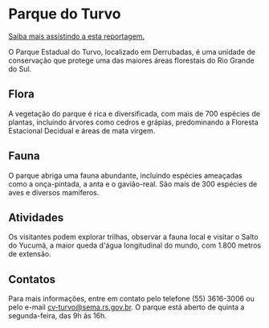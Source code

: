 # Parque do Turvo

[Saiba mais assistindo a esta reportagem.](https://youtu.be/hGZ0xcZ322k?si=em7P4vtt9UrTPY6U)

O Parque Estadual do Turvo, localizado em Derrubadas, é uma unidade de conservação que protege uma das maiores áreas florestais do Rio Grande do Sul.

## Flora

A vegetação do parque é rica e diversificada, com mais de 700 espécies de plantas, incluindo árvores como cedros e grápias, predominando a Floresta Estacional Decidual e áreas de mata virgem.

## Fauna

O parque abriga uma fauna abundante, incluindo espécies ameaçadas como a onça-pintada, a anta e o gavião-real. São mais de 300 espécies de aves e diversos mamíferos.

## Atividades

Os visitantes podem explorar trilhas, observar a fauna local e visitar o Salto do Yucumã, a maior queda d'água longitudinal do mundo, com 1.800 metros de extensão.

## Contatos

Para mais informações, entre em contato pelo telefone (55) 3616-3006 ou pelo e-mail cv-turvo@sema.rs.gov.br. O parque está aberto de quinta a segunda-feira, das 9h às 16h.